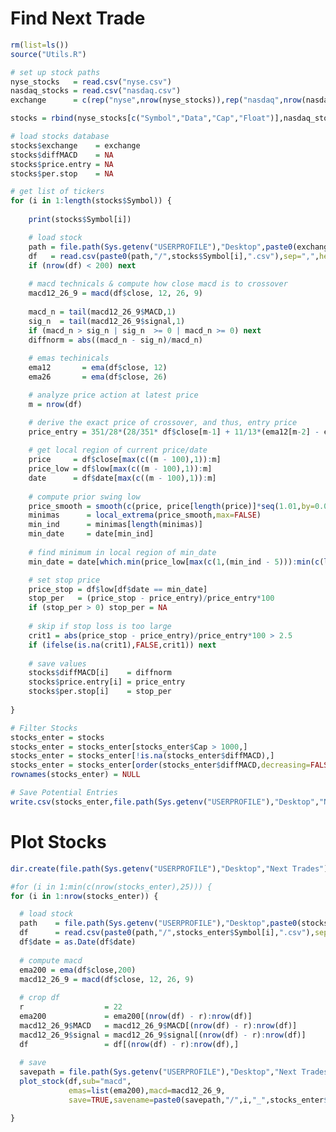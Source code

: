 
# Find Next Trade
```r
rm(list=ls())
source("Utils.R")

# set up stock paths
nyse_stocks   = read.csv("nyse.csv")
nasdaq_stocks = read.csv("nasdaq.csv")
exchange      = c(rep("nyse",nrow(nyse_stocks)),rep("nasdaq",nrow(nasdaq_stocks)))

stocks = rbind(nyse_stocks[c("Symbol","Data","Cap","Float")],nasdaq_stocks[c("Symbol","Data","Cap","Float")])

# load stocks database
stocks$exchange    = exchange
stocks$diffMACD    = NA
stocks$price.entry = NA
stocks$per.stop    = NA

# get list of tickers
for (i in 1:length(stocks$Symbol)) {
  
    print(stocks$Symbol[i])

    # load stock
    path = file.path(Sys.getenv("USERPROFILE"),"Desktop",paste0(exchange[i]," stocks"))
    df   = read.csv(paste0(path,"/",stocks$Symbol[i],".csv"),sep=",",header=TRUE,stringsAsFactors=FALSE)
    if (nrow(df) < 200) next
    
    # macd technicals & compute how close macd is to crossover
    macd12_26_9 = macd(df$close, 12, 26, 9)
  
    macd_n = tail(macd12_26_9$MACD,1)
    sig_n  = tail(macd12_26_9$signal,1)
    if (macd_n > sig_n | sig_n  >= 0 | macd_n >= 0) next
    diffnorm = abs((macd_n - sig_n)/macd_n)
    
    # emas techinicals
    ema12       = ema(df$close, 12)
    ema26       = ema(df$close, 26)

    # analyze price action at latest price
    m = nrow(df)

    # derive the exact price of crossover, and thus, entry price
    price_entry = 351/28*(28/351* df$close[m-1] + 11/13*(ema12[m-2] - ema12[m-1]) + 25/27*(ema26[m-1] - ema26[m-2]))
    
    # get local region of current price/date
    price     = df$close[max(c((m - 100),1)):m]
    price_low = df$low[max(c((m - 100),1)):m]
    date      = df$date[max(c((m - 100),1)):m]
    
    # compute prior swing low
    price_smooth = smooth(c(price, price[length(price)]*seq(1.01,by=0.01,length=50)),0.1)[1:length(price)]
    minimas      = local_extrema(price_smooth,max=FALSE)
    min_ind      = minimas[length(minimas)]
    min_date     = date[min_ind]
    
    # find minimum in local region of min_date
    min_date = date[which.min(price_low[max(c(1,(min_ind - 5))):min(c(length(price_low),(min_ind + 5)))]) + min_ind - 6]

    # set stop price
    price_stop = df$low[df$date == min_date]
    stop_per   = (price_stop - price_entry)/price_entry*100
    if (stop_per > 0) stop_per = NA
    
    # skip if stop loss is too large 
    crit1 = abs(price_stop - price_entry)/price_entry*100 > 2.5
    if (ifelse(is.na(crit1),FALSE,crit1)) next
    
    # save values
    stocks$diffMACD[i]    = diffnorm
    stocks$price.entry[i] = price_entry
    stocks$per.stop[i]    = stop_per
    
}

# Filter Stocks
stocks_enter = stocks
stocks_enter = stocks_enter[stocks_enter$Cap > 1000,]
stocks_enter = stocks_enter[!is.na(stocks_enter$diffMACD),]
stocks_enter = stocks_enter[order(stocks_enter$diffMACD,decreasing=FALSE),]
rownames(stocks_enter) = NULL

# Save Potential Entries
write.csv(stocks_enter,file.path(Sys.getenv("USERPROFILE"),"Desktop","Next Trades.csv"),row.names=FALSE)
```

# Plot Stocks
```r
dir.create(file.path(Sys.getenv("USERPROFILE"),"Desktop","Next Trades"))

#for (i in 1:min(c(nrow(stocks_enter),25))) {
for (i in 1:nrow(stocks_enter)) {

  # load stock
  path    = file.path(Sys.getenv("USERPROFILE"),"Desktop",paste0(stocks_enter$exchange[i]," stocks"))
  df      = read.csv(paste0(path,"/",stocks_enter$Symbol[i],".csv"),sep=",",header=TRUE,stringsAsFactors=FALSE)
  df$date = as.Date(df$date)
    
  # compute macd
  ema200 = ema(df$close,200)
  macd12_26_9 = macd(df$close, 12, 26, 9)
  
  # crop df
  r                  = 22
  ema200             = ema200[(nrow(df) - r):nrow(df)]
  macd12_26_9$MACD   = macd12_26_9$MACD[(nrow(df) - r):nrow(df)]
  macd12_26_9$signal = macd12_26_9$signal[(nrow(df) - r):nrow(df)]
  df                 = df[(nrow(df) - r):nrow(df),]
  
  # save
  savepath = file.path(Sys.getenv("USERPROFILE"),"Desktop","Next Trades")
  plot_stock(df,sub="macd",
             emas=list(ema200),macd=macd12_26_9,
             save=TRUE,savename=paste0(savepath,"/",i,"_",stocks_enter$exchange[i],"-",stocks_enter$Symbol[i]))

}
```
